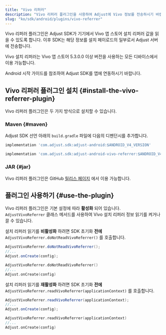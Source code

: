 ```yaml
---
title: "Vivo 리퍼러"
description: "Vivo 리퍼러 플러그인을 사용하여 Adjust에 Vivo 정보를 전송하시기 바랍니다."
slug: "ko/sdk/android/plugins/vivo-referrer"
---
```


Vivo 리퍼러 플러그인은 Adjust SDK가 기기에서 Vivo 앱 스토어 설치 리퍼러 값을 읽을 수 있도록 합니다. 이후 SDK는 해당 정보를 설치 페이로드의 일부로서 Adjust 서버에 전송합니다.

Vivo 설치 리퍼러는 Vivo 앱 스토어 5\.3\.0\.0 이상 버전을 사용하는 모든 디바이스에서 이용 가능합니다.

Android 시작 가이드를 참조하여 Adjust SDK를 앱에 연동하시기 바랍니다.

## Vivo 리퍼러 플러그인 설치 {#install-the-vivo-referrer-plugin}

Vivo 리퍼러 플러그인은 두 가지 방식으로 설치할 수 있습니다.

### Maven {#maven}

Adjust SDK 선언 아래의 `build.gradle` 파일에 다음의 디펜던시를 추가합니다.

<CodeBlock title="build.gradle">

```groovy
implementation 'com.adjust.sdk:adjust-android:$ANDROID_V4_VERSION'

implementation 'com.adjust.sdk:adjust-android-vivo-referrer:$ANDROID_V4_VERSION'

```

</CodeBlock>

### JAR {#jar}

Vivo 리퍼러 플러그인은 GitHub [릴리스 페이지](https://github.com/adjust/android_sdk/releases/latest) 에서 이용 가능합니다.

## 플러그인 사용하기 {#use-the-plugin}

Vivo 리퍼러 플러그인은 기본 설정에 따라 **활성화** 되어 있습니다. `AdjustVivoReferrer` 클래스 메서드를 사용하여 Vivo 설치 리퍼러 정보 읽기를 켜거나 끌 수 있습니다.

설치 리퍼러 읽기를 **비활성화** 하려면 SDK 초기화 **전에** `AdjustVivoReferrer.doNotReadVivoReferrer()` 를 호출합니다.

<Tabs>
<Tab title="Java" sync="java">

```java
AdjustVivoReferrer.doNotReadVivoReferrer();
//...
Adjust.onCreate(config);
```

</Tab>
<Tab title="Kotlin" sync="kotlin">

```kotlin
AdjustVivoReferrer.doNotReadVivoReferrer()
//...
Adjust.onCreate(config)
```

</Tab>
</Tabs>

설치 리퍼러 읽기를 **재활성화** 하려면 SDK 초기화 **전에** `AdjustVivoReferrer.readVivoReferrer(applicationContext)` 를 호출합니다.

<Tabs>
<Tab title="Java" sync="java">

```java
AdjustVivoReferrer.readVivoReferrer(applicationContext);
//...
Adjust.onCreate(config);
```

</Tab>
<Tab title="Kotlin" sync="kotlin">

```kotlin
AdjustVivoReferrer.readVivoReferrer(applicationContext)
//...
Adjust.onCreate(config)
```

</Tab>
</Tabs>
